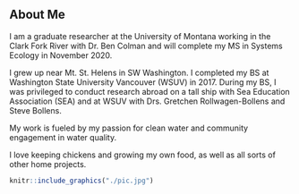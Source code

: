 <br>
<br>

## About Me


I am a graduate researcher at the University of Montana working in the Clark Fork River with Dr. Ben Colman and will complete my MS in Systems Ecology in November 2020.


I grew up near Mt. St. Helens in SW Washington. I completed my BS at Washington State University Vancouver (WSUV) in 2017. During my BS, I was privileged to conduct research abroad on a tall ship with Sea Education Association (SEA) and at WSUV with Drs. Gretchen Rollwagen-Bollens and Steve Bollens. 


My work is fueled by my passion for clean water and community engagement in water quality. 


I love keeping chickens and growing my own food, as well as all sorts of other home projects. 


```r
knitr::include_graphics("./pic.jpg")
```
